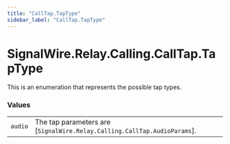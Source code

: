 ```yaml
---
title: "CallTap.TapType"
sidebar_label: "CallTap.TapType"
---
```


# SignalWire.Relay.Calling.CallTap.TapType

This is an enumeration that represents the possible tap types.

### Values

|    |   |
| -: | - |
| `audio` | The tap parameters are [`SignalWire.Relay.Calling.CallTap.AudioParams`]. |